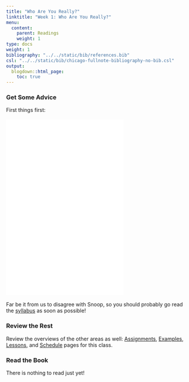 ```yaml
---
title: "Who Are You Really?"
linktitle: "Week 1: Who Are You Really?"
menu:
  content:
    parent: Readings
    weight: 1
type: docs
weight: 1
bibliography: "../../static/bib/references.bib"
csl: "../../static/bib/chicago-fullnote-bibliography-no-bib.csl"
output:
  blogdown::html_page:
    toc: true
---
```


### Get Some Advice
First things first:
<br>
<br>
<iframe src="/videos/snoop_syllabus.mp4" width="320" height="480" frameBorder="0">Read the syllabus.</iframe>
<br>
<br>Far be it from us to disagree with Snoop, so you should probably go read the [syllabus](/syllabus/) as soon as possible!

### Review the Rest
Review the overviews of the other areas as well:  [Assignments](/assigment/), [Examples](/example/), [Lessons](/lesson/), and [Schedule](/schedule/) pages for this class.

### Read the Book
There is nothing to read just yet!



